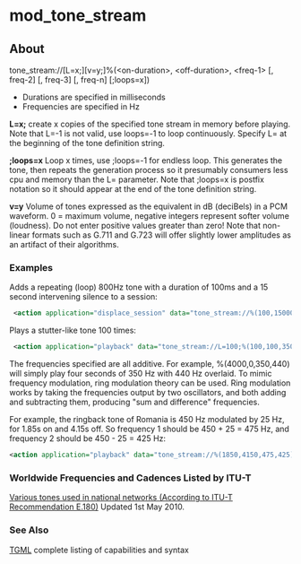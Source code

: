 
# mod_tone_stream 

 

## About

tone\_stream://\[L=x;\]\[v=y;\]%(\<on-duration>, \<off-duration>, \<freq-1> \[, freq-2\] \[, freq-3\] \[, freq-n\] \[;loops=x\])

* Durations are specified in milliseconds
* Frequencies are specified in Hz

**L=x;** create x copies of the specified tone stream in memory before playing. Note that L=-1 is not valid, use loops=-1 to loop continuously. Specify L= at the beginning of the tone definition string.

**;loops=x** Loop x times, use ;loops=-1 for endless loop. This generates the tone, then repeats the generation process so it presumably consumers less cpu and memory than the L= parameter. Note that ;loops=x is postfix notation so it should appear at the end of the tone definition string.

**v=y** Volume of tones expressed as the equivalent in dB (deciBels) in a PCM waveform. 0 = maximum volume, negative integers represent softer volume (loudness). Do not enter positive values greater than zero! Note that non-linear formats such as G.711 and G.723 will offer slightly lower amplitudes as an artifact of their algorithms.

###   

### Examples

Adds a repeating (loop) 800Hz tone with a duration of 100ms and a 15 second intervening silence to a session:

```xml
 <action application="displace_session" data="tone_stream://%(100,15000,800);loops=-1" />
```

  
Plays a stutter-like tone 100 times:

```xml
 <action application="playback" data="tone_stream://L=100;%(100,100,350,440)" />
```

  
The frequencies specified are all additive. For example, %(4000,0,350,440) will simply play four seconds of 350 Hz with 440 Hz overlaid. To mimic frequency modulation, ring modulation theory can be used. Ring modulation works by taking the frequencies output by two oscillators, and both adding and subtracting them, producing "sum and difference" frequencies.

For example, the ringback tone of Romania is 450 Hz modulated by 25 Hz, for 1.85s on and 4.15s off. So frequency 1 should be 450 + 25 = 475 Hz, and frequency 2 should be 450 - 25 = 425 Hz:

```xml
<action application="playback" data="tone_stream://%(1850,4150,475,425);loops=-1" />
```

### Worldwide Frequencies and Cadences Listed by ITU-T

[Various tones used in national networks (According to ITU-T Recommendation E.180)](http://www.itu.int/dms%5Fpub/itu-t/opb/sp/T-SP-E.180-2010-PDF-E.pdf) Updated 1st May 2010.

### See Also

[TGML](./mod-dptools/gentones/TGML_6586573.mdx#lua) complete listing of capabilities and syntax


